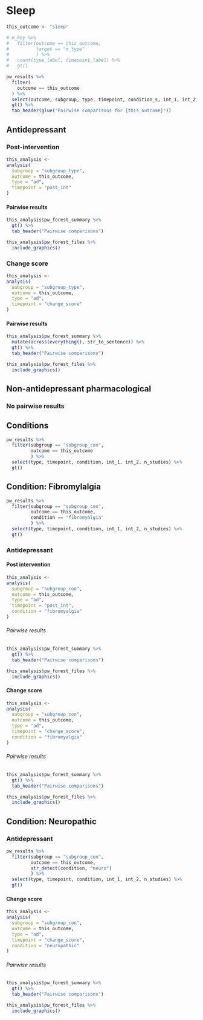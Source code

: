 # Sleep

```r
this_outcome <- "sleep"

```



```r
# m_key %>%
#   filter(outcome == this_outcome,
#          target == "m_type"
#          ) %>% 
#   count(type_label, timepoint_label) %>% 
#   gt()

```

```r
pw_results %>% 
  filter(
    outcome == this_outcome
  ) %>% 
  select(outcome, subgroup, type, timepoint, condition_s, int_1, int_2, n_studies) %>% 
  gt() %>% 
  tab_header(glue("Pairwise comparisons for {this_outcome}"))


```


## Antidepressant

### Post-intervention

```r
this_analysis <- 
analysis(
  subgroup = "subgroup_type",
  outcome = this_outcome,
  type = "ad",
  timepoint = "post_int"
) 


```

#### Pairwise results

```r
this_analysis$pw_forest_summary %>%
  gt() %>% 
  tab_header("Pairwise comparisons")

```

```r
this_analysis$pw_forest_files %>% 
  include_graphics()
```


### Change score

```r
this_analysis <- 
analysis(
  subgroup = "subgroup_type",
  outcome = this_outcome,
  type = "ad",
  timepoint = "change_score"
) 


```

#### Pairwise results

```r
this_analysis$pw_forest_summary %>%
  mutate(across(everything(), str_to_sentence)) %>% 
  gt() %>% 
  tab_header("Pairwise comparisons")

```

```r
this_analysis$pw_forest_files %>% 
  include_graphics()
```


## Non-antidepressant pharmacological

### No pairwise results

## Conditions

```r
pw_results %>% 
  filter(subgroup == "subgroup_con",
         outcome == this_outcome
         ) %>% 
  select(type, timepoint, condition, int_1, int_2, n_studies) %>% 
  gt()

```


## Condition: Fibromylalgia

```r
pw_results %>% 
  filter(subgroup == "subgroup_con",
         outcome == this_outcome,
         condition == "fibromyalgia"
         ) %>% 
  select(type, timepoint, condition, int_1, int_2, n_studies) %>% 
  gt()

```

### Antidepressant

#### Post intervention


```r
this_analysis <- 
analysis(
  subgroup = "subgroup_con",
  outcome = this_outcome,
  type = "ad",
  timepoint = "post_int",
  condition = "fibromyalgia"
) 


```

###### Pairwise results

```r
this_analysis$pw_forest_summary %>%
  gt() %>% 
  tab_header("Pairwise comparisons")

```

```r
this_analysis$pw_forest_files %>% 
  include_graphics()
```


#### Change score


```r
this_analysis <- 
analysis(
  subgroup = "subgroup_con",
  outcome = this_outcome,
  type = "ad",
  timepoint = "change_score",
  condition = "fibromyalgia"
) 


```

###### Pairwise results

```r
this_analysis$pw_forest_summary %>%
  gt() %>% 
  tab_header("Pairwise comparisons")

```

```r
this_analysis$pw_forest_files %>% 
  include_graphics()
```

## Condition: Neuropathic

### Antidepressant

```r
pw_results %>% 
  filter(subgroup == "subgroup_con",
         outcome == this_outcome,
         str_detect(condition, "neuro")
         ) %>% 
  select(type, timepoint, condition, int_1, int_2, n_studies) %>% 
  gt()

```

#### Change score



```r
this_analysis <- 
analysis(
  subgroup = "subgroup_con",
  outcome = this_outcome,
  type = "ad",
  timepoint = "change_score",
  condition = "neuropathic"
) 


```

###### Pairwise results

```r
this_analysis$pw_forest_summary %>%
  gt() %>% 
  tab_header("Pairwise comparisons")

```

```r
this_analysis$pw_forest_files %>% 
  include_graphics()
```

